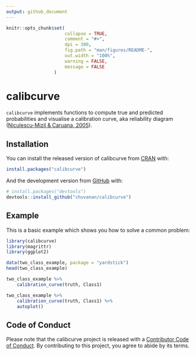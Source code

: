 ```yaml
---
output: github_document
---
```


<!-- README.md is generated from README.Rmd. Please edit that file -->

```r
knitr::opts_chunk$set(
                      collapse = TRUE,
                      comment = "#>",
                      dpi = 300, 
                      fig.path = "man/figures/README-",
                      out.width = "100%",
                      warning = FALSE,
                      message = FALSE
                  )
```

# calibcurve

<!-- badges: start -->
<!-- badges: end -->

`calibcurve` implements functions to compute true and predicted probabilities
and visualise a calibration curve, aka reliability diagram ([Niculescu-Mizil &
Caruana, 2005](https://dl.acm.org/doi/10.1145/1102351.1102430)).

## Installation

You can install the released version of calibcurve from
[CRAN](https://CRAN.R-project.org) with:

``` r
install.packages("calibcurve")
```

And the development version from [GitHub](https://github.com/) with:

``` r
# install.packages("devtools")
devtools::install_github("chuvanan/calibcurve")
```
## Example

This is a basic example which shows you how to solve a common problem:

```r
library(calibcurve)
library(magrittr)
library(ggplot2)

data(two_class_example, package = "yardstick")
head(two_class_example)

two_class_example %>%
    calibration_curve(truth, Class1)

two_class_example %>%
    calibration_curve(truth, Class1) %>%
    autoplot()
```

## Code of Conduct

Please note that the calibcurve project is released with a [Contributor Code of
Conduct](https://contributor-covenant.org/version/2/0/CODE_OF_CONDUCT.html). By
contributing to this project, you agree to abide by its terms.
